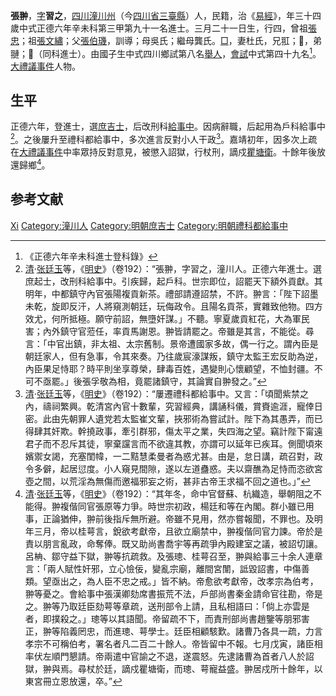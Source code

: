 {{Otheruses|other=名为张翀的其他人物|张翀}}
{{Otheruses|other=名为张习之的其他人物|张习之}}
{{明清人物信息框
| 姓名 = 張翀 
| 原名 =
| 圖片名稱= 
| 圖片大小 =
| 圖片說明 = 
| 最高職務 =
| 國家 = 大明 
| 爵位 =
| 籍貫 = [[四川|四川]][[潼川州|潼川州]]
| 族裔 = 
| 旗籍 = 
| 字號 = 
| 諡號 =
| 出生日期 = 三月二十一日
| 出生地點 =
| 逝世日期 = 卒年不詳 
| 逝世地點 =
| 墓葬 =
| 配偶 = 杜氏
| 親屬 = 曾祖[[張忠|張忠]]，祖[[張文繡|張文繡]]，父[[張伯璣|張伯璣]]，母吳氏；繼母龔氏
| 出身 =
* 正德六年辛未科同進士出身
| 經歷 =
| 著作 =  
}}
'''張翀'''{{BD|1478年||？|catIdx=Z张}}，[[表字|字]]'''習之'''，[[四川|四川]][[潼川州|潼川州]]（今[[四川省|四川省]][[三臺縣|三臺縣]]）人，民籍，治《[[易經|易經]]》，年三十四歲中式正德六年辛未科第三甲第九十一名進士。三月二十一日生，行四，曾祖[[張忠|張忠]]；祖[[張文繡|張文繡]]；父[[張伯璣|張伯璣]]，訓導；母吳氏；繼母龔氏。[[□|□]]，妻杜氏，兄羾；𦐥，弟翴；𦐣（同科進士）。由國子生中式四川鄉試第八名[[舉人|舉人]]，[[會試|會試]]中式第四十九名<ref>《正德六年辛未科進士登科錄》</ref>。[[大禮議事件|大禮議事件]]人物。

== 生平 ==
正德六年，登進士，選[[庶吉士|庶吉士]]，后改刑科[[給事中|給事中]]。因病辭職，后起用為戶科給事中<ref>[[清|清]]·[[张廷玉|张廷玉]]等，《[[明史|明史]]》（卷192）：“張翀，字習之，潼川人。正德六年進士。選庶起士，改刑科給事中。引疾歸，起戶科。世宗即位，詔罷天下額外貢獻。其明年，中都鎮守內官張陽複貢新茶。禮部請遵詔禁，不許。翀言：「陛下詔墨未乾，旋即反汗，人將窺測朝廷，玩侮政令。且陽名貢茶，實雜致他物。四方效尤，何所抵極。願守前詔，無墮奸謀。」不聽。寧夏歲貢紅花，大為軍民害；內外鎮守官蒞任，率貢馬謝恩。翀皆請罷之。帝雖是其言，不能從。尋言：「中官出鎮，非太祖、太宗舊制。景帝遭國家多故，偶一行之。謂內臣是朝廷家人，但有急事，令其來奏。乃往歲宸濠謀叛，鎮守太監王宏反助為逆，內臣果足恃耶？時平則坐享尊榮，肆毒百姓，遇變則心懷顧望，不恤封疆。不可不亟罷。」後張孚敬為相，竟罷諸鎮守，其論實自翀發之。”</ref>。之後屢升至禮科都給事中，多次進言反對小人干政<ref>[[清|清]]·[[张廷玉|张廷玉]]等，《[[明史|明史]]》（卷192）：“屢遷禮科都給事中。又言：「頃聞紫禁之內，禱祠繁興。乾清宮內官十數輩，究習經典，講誦科儀，賞賚逾涯，寵倖日密。此由先朝罪人遺党若太監崔文輩，挾邪術為嘗試計。陛下為其愚弄，而已得肆其奸欺。幹撓政事，牽引群邪，傷太平之業，失四海之望。竊計陛下甯遠君子而不忍斥其徒，寧棄讜言而不欲違其教，亦謂可以延年已疾耳。側聞頃來嬪禦女謁，充塞閨幃，一二黠慧柔曼者為惑尤甚。由是，怠日講，疏召對，政令多僻，起居愆度。小人窺見間隙，遂以左道蠱惑。夫以齋醮為足恃而恣欲宮壺之間，以荒淫為無傷而邀福邪妄之術，甚非古帝王求福不回之道也。」”</ref>。嘉靖初年，因多次上疏在[[大禮議事件|大禮議事件]]中率眾持反對意見，被懲入詔獄，行杖刑，謫戍[[瞿塘衛|瞿塘衛]]。十餘年後放還歸鄉<ref>[[清|清]]·[[张廷玉|张廷玉]]等，《[[明史|明史]]》（卷192）：“其年冬，命中官督蘇、杭織造，舉朝阻之不能得。翀複偕同官張原等力爭。時世宗初政，楊廷和等在內閣。群小雖已用事，正論猶伸，翀前後指斥無所避。帝雖不見用，然亦嘗報聞，不罪也。及明年三月，帝以桂萼言，銳欲考獻帝，且欲立廟禁中，翀複偕同官力諫。帝於是責以朋言亂政，命奪俸。既又助尚書喬宇等再疏爭內殿建室之議，被詔切讓。呂柟、鄒守益下獄，翀等抗疏救。及張璁、桂萼召至，翀與給事三十余人連章言：「兩人賦性奸邪，立心憸佞，變亂宗廟，離間宮闈，詆毀詔書，中傷善類。望亟出之，為人臣不忠之戒。」皆不納。帝愈欲考獻帝，改孝宗為伯考，翀等憂之。會給事中張漢卿劾席書振荒不法，戶部尚書秦金請命官往勘，帝是之。翀等乃取廷臣劾萼等章疏，送刑部令上請，且私相語曰：「倘上亦雲是者，即撲殺之。」璁等以其語聞。帝留疏不下，而責刑部尚書趙鑒等朋邪害正，翀等陷義罔忠，而進璁、萼學士。廷臣相顧駭歎。諸曹乃各具一疏，力言孝宗不可稱伯考，署名者凡二百二十餘人。帝皆留中不報。七月戊寅，諸臣相率伏左順門懇請。帝兩遣中官諭之不退，遂震怒。先逮諸曹為首者八人於詔獄，翀與焉。尋杖於廷，謫戍瞿塘衛，而璁、萼寵益盛。翀居戍所十餘年，以東宮冊立恩放還，卒。”</ref>。

==参考文献==
{{reflist}}

{{正德六年辛未科殿試金榜}}
{{左順門事件}}

{{Authority control}}
{{DEFAULTSORT:Zhang张}}
[[Category:张姓|Xi]]
[[Category:潼川人|Category:潼川人]]
[[Category:明朝庶吉士|Category:明朝庶吉士]]
[[Category:明朝禮科都給事中|Category:明朝禮科都給事中]]